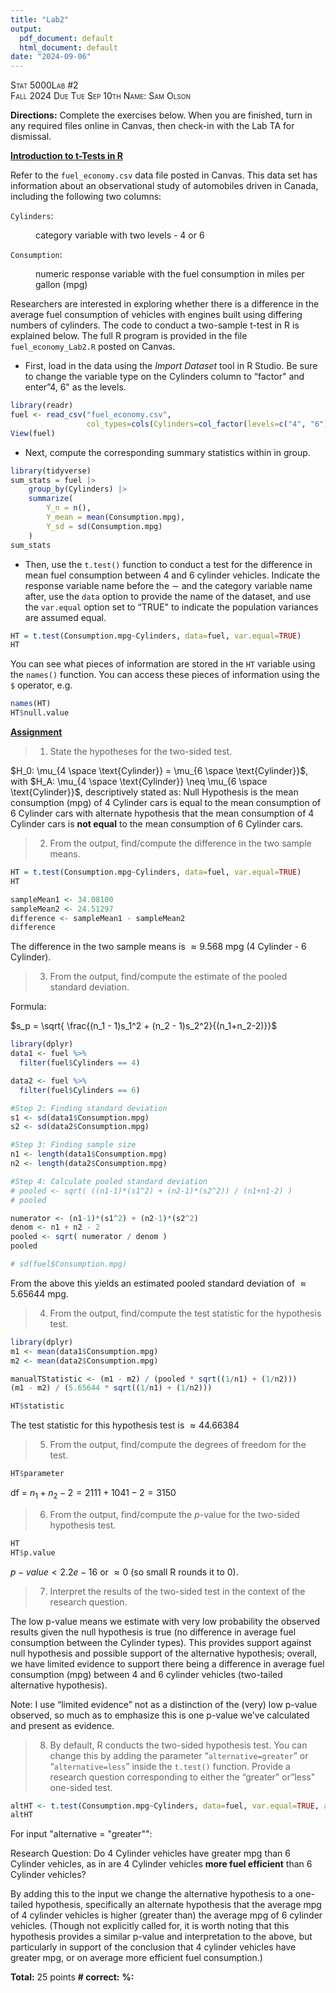 ```yaml
---
title: "Lab2"
output:
  pdf_document: default
  html_document: default
date: "2024-09-06"
---
```


[Stat 5000]{.smallcaps}[Lab #2]{.smallcaps}\
[Fall 2024]{.smallcaps} [Due Tue Sep 10th]{.smallcaps}
[Name: Sam Olson]{.smallcaps}

**Directions:** Complete the exercises below. When you are finished,
turn in any required files online in Canvas, then check-in with the Lab
TA for dismissal.\

**[Introduction to t-Tests in R]{.underline}**

Refer to the `fuel_economy.csv` data file posted in Canvas. This data
set has information about an observational study of automobiles driven
in Canada, including the following two columns:

`Cylinders`:

:   category variable with two levels - 4 or 6

`Consumption`:

:   numeric response variable with the fuel consumption in miles per
    gallon (mpg)

Researchers are interested in exploring whether there is a difference in
the average fuel consumption of vehicles with engines built using
differing numbers of cylinders. The code to conduct a two-sample t-test
in R is explained below. The full R program is provided in the file
`fuel_economy_Lab2.R` posted on Canvas.

-   First, load in the data using the *Import Dataset* tool in R Studio.
    Be sure to change the variable type on the Cylinders column to
    "factor\" and enter "4, 6\" as the levels.

```r
library(readr)
fuel <- read_csv("fuel_economy.csv", 
                 col_types=cols(Cylinders=col_factor(levels=c("4", "6"))))
View(fuel)
```

-   Next, compute the corresponding summary statistics within in group.

```r
library(tidyverse)
sum_stats = fuel |> 
    group_by(Cylinders) |>
    summarize(
        Y_n = n(),
        Y_mean = mean(Consumption.mpg),
        Y_sd = sd(Consumption.mpg)
    )
sum_stats
```                

-   Then, use the `t.test()` function to conduct a test for the
    difference in mean fuel consumption between 4 and 6 cylinder
    vehicles. Indicate the response variable name before the $\sim$ and
    the category variable name after, use the `data` option to provide
    the name of the dataset, and use the `var.equal` option set to
    "TRUE\" to indicate the population variances are assumed equal.

```r
HT = t.test(Consumption.mpg~Cylinders, data=fuel, var.equal=TRUE)
HT
```

You can see what pieces of information are stored in the `HT`
variable using the `names()` function. You can access these pieces
of information using the `$` operator, e.g.

```r
names(HT)
HT$null.value
```

\newpage

**[Assignment]{.underline}**

> 1.  State the hypotheses for the two-sided test.

$H_0: \mu_{4 \space \text{Cylinder}} = \mu_{6 \space \text{Cylinder}}$, with $H_A: \mu_{4 \space \text{Cylinder}} \neq \mu_{6 \space \text{Cylinder}}$, descriptively stated as: Null Hypothesis is the mean consumption (mpg) of 4 Cylinder cars is equal to the mean consumption of 6 Cylinder cars with alternate hypothesis that the mean consumption of 4 Cylinder cars is **not equal** to the mean consumption of 6 Cylinder cars. 

\newpage 

> 2.  From the output, find/compute the difference in the two sample means.

```r
HT = t.test(Consumption.mpg~Cylinders, data=fuel, var.equal=TRUE)
HT
```

```r
sampleMean1 <- 34.08100
sampleMean2 <- 24.51297 
difference <- sampleMean1 - sampleMean2 
difference
```
The difference in the two sample means is $\approx 9.568$ mpg (4 Cylinder - 6 Cylinder).


\newpage 

> 3.  From the output, find/compute the estimate of the pooled standard deviation.

Formula: 

$s_p = \sqrt{ \frac{(n_1 - 1)s_1^2 + (n_2 - 1)s_2^2}{(n_1+n_2-2)}}$

```r
library(dplyr)
data1 <- fuel %>% 
  filter(fuel$Cylinders == 4)

data2 <- fuel %>% 
  filter(fuel$Cylinders == 6)

#Step 2: Finding standard deviation 
s1 <- sd(data1$Consumption.mpg)
s2 <- sd(data2$Consumption.mpg)

#Step 3: Finding sample size 
n1 <- length(data1$Consumption.mpg)
n2 <- length(data2$Consumption.mpg)

#Step 4: Calculate pooled standard deviation
# pooled <- sqrt( ((n1-1)*(s1^2) + (n2-1)*(s2^2)) / (n1+n1-2) )
# pooled 

numerator <- (n1-1)*(s1^2) + (n2-1)*(s2^2)
denom <- n1 + n2 - 2
pooled <- sqrt( numerator / denom )  
pooled

# sd(fuel$Consumption.mpg)
```

From the above this yields an estimated pooled standard deviation of $\approx 5.65644$ mpg.

\newpage 

> 4.  From the output, find/compute the test statistic for the hypothesis test.

```r
library(dplyr)
m1 <- mean(data1$Consumption.mpg)
m2 <- mean(data2$Consumption.mpg)

manualTStatistic <- (m1 - m2) / (pooled * sqrt((1/n1) + (1/n2)))
(m1 - m2) / (5.65644 * sqrt((1/n1) + (1/n2)))
```

```r
HT$statistic
```

The test statistic for this hypothesis test is $\approx 44.66384$

\newpage 

> 5.  From the output, find/compute the degrees of freedom for the test.

```r
HT$parameter
```
df = $n_1 + n_2 - 2 = 2111 + 1041 - 2 = 3150$

\newpage 

> 6.  From the output, find/compute the $p$-value for the two-sided hypothesis test.

```r
HT
HT$p.value
```

$p-value < 2.2e-16$ or $\approx 0$ (so small R rounds it to 0).


\newpage 

> 7.  Interpret the results of the two-sided test in the context of the research question.

The low p-value means we estimate with very low probability the observed results given the null hypothesis is true (no difference in average fuel consumption between the Cylinder types). This provides support against null hypothesis and possible support of the alternative hypothesis; overall, we have limited evidence to support there being a difference in average fuel consumption (mpg) between 4 and 6 cylinder vehicles (two-tailed alternative hypothesis). 

Note: I use "limited evidence" not as a distinction of the (very) low p-value observed, so much as to emphasize this is one p-value we've calculated and present as evidence. 

\newpage 

> 8.  By default, R conducts the two-sided hypothesis test. You can change this by adding the parameter "`alternative=greater`" or "`alternative=less`" inside the `t.test()` function. Provide a research question corresponding to either the "greater\" or "less\" one-sided test.

```r
altHT <- t.test(Consumption.mpg~Cylinders, data=fuel, var.equal=TRUE, alternative = "greater")
altHT
```

For input $\text{"alternative = "greater""}$: 

Research Question: Do 4 Cylinder vehicles have greater mpg than 6 Cylinder vehicles, as in are 4 Cylinder vehicles **more fuel efficient** than 6 Cylinder vehicles? 

By adding this to the input we change the alternative hypothesis to a one-tailed hypothesis, specifically an alternate hypothesis that the average mpg of 4 cylinder vehicles is higher (greater than) the average mpg of 6 cylinder vehicles. (Though not explicitly called for, it is worth noting that this hypothesis provides a similar p-value and interpretation to the above, but particularly in support of the conclusion that 4 cylinder vehicles have greater mpg, or on average more efficient fuel consumption.)

**Total:** 25 points **\# correct:** **%:**
